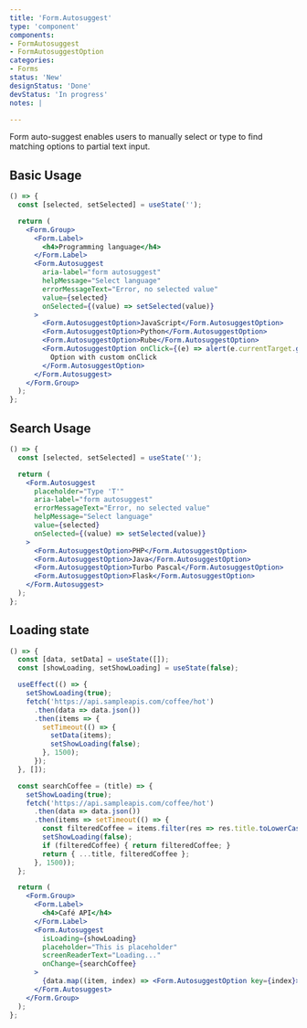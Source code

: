 ```yaml
---
title: 'Form.Autosuggest'
type: 'component'
components:
- FormAutosuggest
- FormAutosuggestOption
categories:
- Forms
status: 'New'
designStatus: 'Done'
devStatus: 'In progress'
notes: |

---
```


Form auto-suggest enables users to manually select or type to find matching options to partial text input.

## Basic Usage

```jsx live
() => {
  const [selected, setSelected] = useState('');

  return (
    <Form.Group>
      <Form.Label>
        <h4>Programming language</h4>
      </Form.Label>
      <Form.Autosuggest
        aria-label="form autosuggest"
        helpMessage="Select language"
        errorMessageText="Error, no selected value"
        value={selected}
        onSelected={(value) => setSelected(value)}
      >
        <Form.AutosuggestOption>JavaScript</Form.AutosuggestOption>
        <Form.AutosuggestOption>Python</Form.AutosuggestOption>
        <Form.AutosuggestOption>Rube</Form.AutosuggestOption>
        <Form.AutosuggestOption onClick={(e) => alert(e.currentTarget.getAttribute('data-value'))}>
          Option with custom onClick
        </Form.AutosuggestOption>
      </Form.Autosuggest>
    </Form.Group>
  );
};
```

## Search Usage

```jsx live
() => {
  const [selected, setSelected] = useState('');

  return (
    <Form.Autosuggest
      placeholder="Type 'T'"
      aria-label="form autosuggest"
      errorMessageText="Error, no selected value"
      helpMessage="Select language"
      value={selected}
      onSelected={(value) => setSelected(value)}
    >
      <Form.AutosuggestOption>PHP</Form.AutosuggestOption>
      <Form.AutosuggestOption>Java</Form.AutosuggestOption>
      <Form.AutosuggestOption>Turbo Pascal</Form.AutosuggestOption>
      <Form.AutosuggestOption>Flask</Form.AutosuggestOption>
    </Form.Autosuggest>
  );
};
```

## Loading state

```jsx live
() => {
  const [data, setData] = useState([]);
  const [showLoading, setShowLoading] = useState(false);

  useEffect(() => {
    setShowLoading(true);
    fetch('https://api.sampleapis.com/coffee/hot')
      .then(data => data.json())
      .then(items => {
        setTimeout(() => {
          setData(items);
          setShowLoading(false);
        }, 1500);
      });
  }, []);

  const searchCoffee = (title) => {
    setShowLoading(true);
    fetch('https://api.sampleapis.com/coffee/hot')
      .then(data => data.json())
      .then(items => setTimeout(() => {
        const filteredCoffee = items.filter(res => res.title.toLowerCase().includes(title.toLowerCase()));
        setShowLoading(false);
        if (filteredCoffee) { return filteredCoffee; }
        return { ...title, filteredCoffee };
      }, 1500));
  };

  return (
    <Form.Group>
      <Form.Label>
        <h4>Café API</h4>
      </Form.Label>
      <Form.Autosuggest
        isLoading={showLoading}
        placeholder="This is placeholder"
        screenReaderText="Loading..."
        onChange={searchCoffee}
      >
        {data.map((item, index) => <Form.AutosuggestOption key={index}>{item.title}</Form.AutosuggestOption>)}
      </Form.Autosuggest>
    </Form.Group>
  );
};
```
